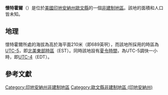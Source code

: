 {{noteTA
|G1=USState
|G2=地名
|G3=Unit
}}
{{Infobox settlement
|official_name            = 懷特霍爾
|native_name = Whitehall
|settlement_type          = [[非建制地區|非建制地區]]
|image_skyline            = 
|imagesize                = 
|pushpin_map              = USA Indiana
|pushpin_label            = 懷特霍爾
|pushpin_label_position   = top
|pushpin_map_caption      = 懷特霍爾在印地安納州的位置
|subdivision_type         = [[世界政區索引|國家]]
|subdivision_type1        = [[美国州份|州份]]
|subdivision_type2        = [[印地安納州行政区划|縣]]
|subdivision_name         = [[美国|美国]]
|subdivision_name1        = [[印地安納州|印地安納州]]
|subdivision_name2        = [[歐文縣_(印地安納州)|歐文縣]]
|elevation_ft             = 689
|elevation_m              = 210
|area_total_km2           = 
|area_total_sq_mi         = 
|area_land_km2            = 
|area_land_sq_mi          = 
|area_water_km2           = 
|area_water_sq_mi         = 
|population_as_of         = 2010
|population_footnotes     = 
|population_total         = 
|population_metro         = 
|population_density_km2   = auto
|population_density_sq_mi = auto
|timezone                 = [[北美东部时区|北美东部时区]]
|utc_offset               = -5
|coordinates              = {{coord|39|10|27|N|86|41|04|W|display=inline,title}}
| coor_pinpoint           = 
| coordinates_footnotes   = 
|timezone_DST             = EDT
|utc_offset_DST           = -4
|postal_code_type         = [[美國郵區編號|郵區編號]]
|postal_code              = 47404
|area_code                = {{link-en|电话区号812|Area code 812|812}}
|blank_name = [[地名信息系统|GNIS ID]]
|blank_info = 449746<ref name="GNIS">{{cite gnis|449746|Whitehall}}</ref>
}}
'''懷特霍爾'''（{{lang-en|Whitehall}}）是位於[[美國|美國]][[印地安納州|印地安納州]][[歐文縣_(印地安納州)|歐文縣]]的一個[[非建制地區|非建制地區]]。該地的面積和人口皆未知。

== 地理 ==
懷特霍爾所處的海拔為高於海平面210米（即689英呎），而該地所採用的時區為[[UTC-5|UTC-5]]，即[[北美東部時區|北美東部時區]]（EST）。同時該地設有[[夏令時間|夏令時間]]，為UTC-5調快一小時，即[[UTC-4|UTC-4]]（EDT）。

== 參考文獻 ==
{{reflist}}

{{歐文縣 (印地安納州)}}

{{DEFAULTSORT:Whitehall}}
[[Category:印地安納州非建制地區|Category:印地安納州非建制地區]]
[[Category:歐文縣非建制地區_(印地安納州)|Category:歐文縣非建制地區 (印地安納州)]]

{{Indiana-geo-stub}}